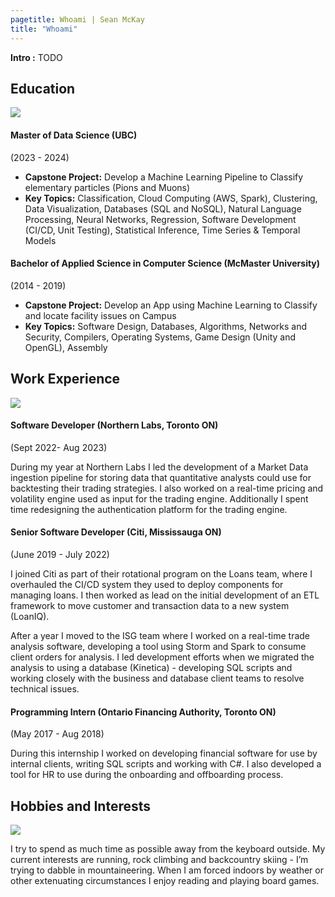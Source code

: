 ```yaml
---
pagetitle: Whoami | Sean McKay
title: "Whoami"
---
```


**Intro :** TODO

## Education
![](../img/education.jpg){fig-align="center" class="whoami-page-image"}

#### Master of Data Science (UBC)
(2023 - 2024)

- **Capstone Project:** Develop a Machine Learning Pipeline to Classify elementary particles (Pions and Muons)
- **Key Topics:** Classification, Cloud Computing (AWS, Spark), Clustering, Data Visualization, Databases (SQL and NoSQL), Natural Language Processing, Neural Networks, Regression, Software Development (CI/CD, Unit Testing), Statistical Inference, Time Series & Temporal Models
   

#### Bachelor of Applied Science in Computer Science (McMaster University)
(2014 - 2019)

- **Capstone Project:** Develop an App using Machine Learning to Classify and locate facility issues on Campus
- **Key Topics:** Software Design, Databases, Algorithms, Networks and Security, Compilers, Operating Systems, Game Design (Unity and OpenGL), Assembly
   

## Work Experience
![](../img/work.jpg){fig-align="center" class="whoami-page-image"}

#### Software Developer (Northern Labs, Toronto ON)
(Sept 2022- Aug 2023)

During my year at Northern Labs I led the development of a Market Data ingestion pipeline for storing data that quantitative analysts could use for backtesting their trading strategies. I also worked on a real-time pricing and volatility engine used as input for the trading engine. Additionally I spent time redesigning the authentication platform for the trading engine.

#### Senior Software Developer (Citi, Mississauga ON)
(June 2019 - July 2022)

I joined Citi as part of their rotational program on the Loans team, where I overhauled the CI/CD system they used to deploy components for managing loans. I then worked as lead on the initial development of an ETL framework to move customer and transaction data to a new system (LoanIQ).

After a year I moved to the ISG team where I worked on a real-time trade analysis software, developing a tool using Storm and Spark to consume client orders for analysis. I led development efforts when we migrated the analysis to using a database (Kinetica) - developing SQL scripts and working closely with the business and database client teams to resolve technical issues.

#### Programming Intern (Ontario Financing Authority, Toronto ON)
(May 2017 - Aug 2018)

During this internship I worked on developing financial software for use by internal clients, writing SQL scripts and working with C#. I also developed a tool for HR to use during the onboarding and offboarding process. 

## Hobbies and Interests
![](../img/outdoor.jpg){fig-align="center" class="whoami-page-image"}

I try to spend as much time as possible away from the keyboard outside. My current interests are running, rock climbing and backcountry skiing - I'm trying to dabble in mountaineering. When I am forced indoors by weather or other extenuating circumstances I enjoy reading and playing board games.